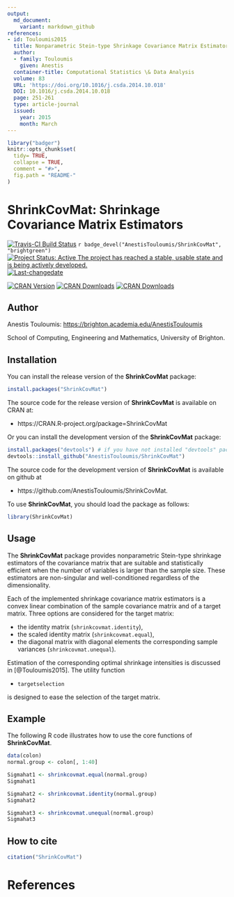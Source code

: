 ```yaml
---
output:
  md_document:
    variant: markdown_github
references:
- id: Touloumis2015
  title: Nonparametric Stein-type Shrinkage Covariance Matrix Estimators in High-Dimensional Settings
  author:
  - family: Touloumis
    given: Anestis
  container-title: Computational Statistics \& Data Analysis
  volume: 83
  URL: 'https://doi.org/10.1016/j.csda.2014.10.018'
  DOI: 10.1016/j.csda.2014.10.018
  page: 251-261
  type: article-journal
  issued:
    year: 2015
    month: March
---
```


<!-- README.md is generated from README.Rmd. Please edit that file -->

```r
library("badger")
knitr::opts_chunk$set(
  tidy= TRUE,
  collapse = TRUE,
  comment = "#>",
  fig.path = "README-"
)
```

# ShrinkCovMat: Shrinkage Covariance Matrix Estimators


[![Travis-CI Build Status](https://travis-ci.org/AnestisTouloumis/ShrinkCovMat.svg?branch=master)](https://travis-ci.org/AnestisTouloumis/ShrinkCovMat)
`r badge_devel("AnestisTouloumis/ShrinkCovMat", "brightgreen")`
[![Project Status: Active The project has reached a stable, usable state and is being actively developed.](http://www.repostatus.org/badges/latest/active.svg)](http://www.repostatus.org/#active) 
[![Last-changedate](https://img.shields.io/badge/last%20change-`r gsub('-', '--', Sys.Date())`-brightgreen.svg)](/commits/master)


[![CRAN Version](http://www.r-pkg.org/badges/version/ShrinkCovMat?color=blue)](https://cran.r-project.org/package=ShrinkCovMat)
[![CRAN Downloads](http://cranlogs.r-pkg.org/badges/grand-total/ShrinkCovMat?color=blue)](http://cranlogs.r-pkg.org/badges/grand-total/ShrinkCovMat)
[![CRAN Downloads](http://cranlogs.r-pkg.org/badges/ShrinkCovMat)](http://cran.rstudio.com/web/packages/ShrinkCovMat/index.html)


## Author

Anestis Touloumis: <https://brighton.academia.edu/AnestisTouloumis>

School of Computing, Engineering and Mathematics, University of Brighton. 


## Installation

You can install the release version of the **ShrinkCovMat** package:

```r
install.packages("ShrinkCovMat")
```

The source code for the release version of **ShrinkCovMat** is available on CRAN at:

- https://CRAN.R-project.org/package=ShrinkCovMat

Or you can install the development version of the **ShrinkCovMat** package:

```r
install.packages("devtools") # if you have not installed "devtools" package
devtools::install_github("AnestisTouloumis/ShrinkCovMat")
```

The source code for the development version of **ShrinkCovMat** is available on github at

- https://github.com/AnestisTouloumis/ShrinkCovMat.

To use **ShrinkCovMat**, you should load the package as follows:

```r
library(ShrinkCovMat)
```

## Usage

The **ShrinkCovMat** package provides nonparametric Stein-type shrinkage estimators of the covariance matrix that are suitable and statistically efficient when the number of variables is larger than the sample size. These estimators are non-singular and well-conditioned regardless of the dimensionality.

Each of the implemented shrinkage covariance matrix estimators is a convex linear combination of the sample covariance matrix and of a target matrix. Three options are considered for the target matrix: 

- the identity matrix (`shrinkcovmat.identity`),
- the scaled identity matrix (`shrinkcovmat.equal`),
- the diagonal matrix with diagonal elements the corresponding sample variances (`shrinkcovmat.unequal`).

Estimation of the corresponding optimal shrinkage intensities is discussed in [@Touloumis2015]. The utility function 

- `targetselection`

is designed to ease the selection of the target matrix.

## Example

The following R code illustrates how to use the core functions of **ShrinkCovMat**.

```r
data(colon)
normal.group <- colon[, 1:40]

Sigmahat1 <- shrinkcovmat.equal(normal.group)
Sigmahat1

Sigmahat2 <- shrinkcovmat.identity(normal.group)
Sigmahat2

Sigmahat3 <- shrinkcovmat.unequal(normal.group)
Sigmahat3
```

## How to cite

```r
citation("ShrinkCovMat")
```

# References